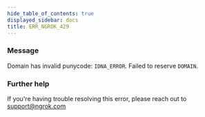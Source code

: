 ```yaml
---
hide_table_of_contents: true
displayed_sidebar: docs
title: ERR_NGROK_429
---
```


### Message

Domain has invalid punycode: `IDNA_ERROR`. Failed to reserve `DOMAIN`.

### Further help

If you're having trouble resolving this error, please reach out to [support@ngrok.com](mailto:support@ngrok.com?subject=Help%20with%20ERR_NGROK_429)
